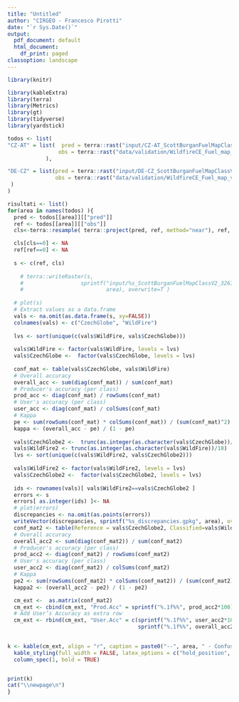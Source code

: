 ```yaml
---
title: "Untitled"
author: "CIRGEO - Francesco Pirotti"
date: "`r Sys.Date()`"
output:
  pdf_document: default
  html_document:
    df_print: paged
classoption: landscape
---
```


```r

library(knitr) 

library(kableExtra)
library(terra)
library(Metrics)
library(gt)
library(tidyverse)
library(yardstick)

todos <- list(
"CZ-AT" = list(  pred = terra::rast("input/CZ-AT_ScottBurganFuelMapClassV2.tif") ,
                obs = terra::rast("data/validation/WildfireCE_Fuel_map_validation_AT-CZ_CzechGlobe_model.tif") 
            ),

"DE-CZ" = list(pred = terra::rast("input/DE-CZ_ScottBurganFuelMapClassV2.tif"),
               obs = terra::rast("data/validation/WildfireCE_Fuel_map_validation_DE-CZ_CzechGlobe_model.tif")
 )
)

risultati <- list()
for(area in names(todos) ){
  pred <- todos[[area]][["pred"]]
  ref <- todos[[area]][["obs"]]
  cls<-terra::resample( terra::project(pred, ref, method="near"), ref, method="near" )

  cls[cls==0] <- NA
  ref[ref==0] <- NA
  
  s <- c(ref, cls)
  
    # terra::writeRaster(s,
    #                  sprintf("input/%s_ScottBurganFuelMapClassV2_32633.tif",
    #                          area), overwrite=T )
    
  # plot(s)
  # Extract values as a data.frame
  vals <- na.omit(as.data.frame(s, xy=FALSE))
  colnames(vals) <- c("CzechGlobe", "WildFire")
  
  lvs <- sort(unique(c(vals$WildFire, vals$CzechGlobe)))
  
  vals$WildFire <- factor(vals$WildFire, levels = lvs)
  vals$CzechGlobe <-  factor(vals$CzechGlobe, levels = lvs) 
  
  conf_mat <- table(vals$CzechGlobe, vals$WildFire)
  # Overall accuracy
  overall_acc <- sum(diag(conf_mat)) / sum(conf_mat) 
  # Producer's accuracy (per class)
  prod_acc <- diag(conf_mat) / rowSums(conf_mat) 
  # User's accuracy (per class)
  user_acc <- diag(conf_mat) / colSums(conf_mat) 
  # Kappa
  pe <- sum(rowSums(conf_mat) * colSums(conf_mat)) / (sum(conf_mat)^2)
  kappa <- (overall_acc - pe) / (1 - pe)
  
  vals$CzechGlobe2 <-  trunc(as.integer(as.character(vals$CzechGlobe))/10) 
  vals$WildFire2 <- trunc(as.integer(as.character(vals$WildFire))/10)  
  lvs <- sort(unique(c(vals$WildFire2, vals$CzechGlobe2)))
  
  vals$WildFire2 <- factor(vals$WildFire2, levels = lvs)
  vals$CzechGlobe2 <-  factor(vals$CzechGlobe2, levels = lvs) 
  
  ids <- rownames(vals)[ vals$WildFire2==vals$CzechGlobe2 ]
  errors <- s
  errors[ as.integer(ids) ]<- NA
  # plot(errors)
  discrepancies <- na.omit(as.points(errors))
  writeVector(discrepancies, sprintf("%s_discrepancies.gpkg", area), overwrite=TRUE)
  conf_mat2 <- table(Reference = vals$CzechGlobe2, Classified=vals$WildFire2)
  # Overall accuracy
  overall_acc2 <- sum(diag(conf_mat2)) / sum(conf_mat2) 
  # Producer's accuracy (per class)
  prod_acc2 <- diag(conf_mat2) / rowSums(conf_mat2) 
  # User's accuracy (per class)
  user_acc2 <- diag(conf_mat2) / colSums(conf_mat2) 
  # Kappa
  pe2 <- sum(rowSums(conf_mat2) * colSums(conf_mat2)) / (sum(conf_mat2)^2)
  kappa2 <- (overall_acc2 - pe2) / (1 - pe2)

  cm_ext <-  as.matrix(conf_mat2)
  cm_ext <- cbind(cm_ext, "Prod.Acc" = sprintf("%.1f%%", prod_acc2*100)) 
  # Add User’s Accuracy as extra row
  cm_ext <- rbind(cm_ext, "User.Acc" = c(sprintf("%.1f%%", user_acc2*100), 
                                         sprintf("%.1f%%", overall_acc2*100)))

  
k <- kable(cm_ext, align = "r", caption = paste0("--", area, " - Confusion Matrix rows=CzechGlobe (reference)   colums=Wildfire-V2 (Classified)   kappa=", round(kappa2,3)) ) %>%
  kable_styling(full_width = FALSE, latex_options = c("hold_position", "striped", "scale_down")) %>%
  column_spec(1, bold = TRUE) 


print(k)
cat("\\newpage\n")  
}
  
```

